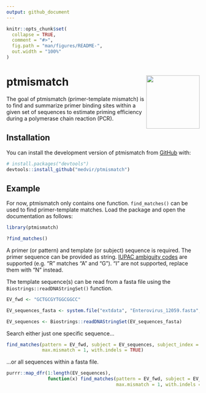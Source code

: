 ```yaml
---
output: github_document
---
```


<!-- README.md is generated from README.Rmd. Please edit that file -->

```r
knitr::opts_chunk$set(
  collapse = TRUE,
  comment = "#>",
  fig.path = "man/figures/README-",
  out.width = "100%"
)
```

# ptmismatch <img src='man/figures/logo.png' align="right" height="139" />

<!-- badges: start -->
<!-- badges: end -->

The goal of ptmismatch (primer-template mismatch) is to find and summarize primer binding sites within
a given set of sequences to estimate priming efficiency during a
polymerase chain reaction (PCR).

## Installation

You can install the development version of ptmismatch from [GitHub](https://github.com/) with:

``` r
# install.packages("devtools")
devtools::install_github("medvir/ptmismatch")
```

## Example

For now, ptmismatch only contains one function. `find_matches()` can be used to
find primer-template matches. Load the package and open the documentation as follows:

```r

library(ptmismatch)

?find_matches()

```

A primer (or pattern) and template (or subject) sequence is required. The primer sequence can 
be provided as string. [IUPAC ambiguity codes](https://www.bioinformatics.org/sms/iupac.html) 
are supported (e.g. "R" matches "A" and "G"). "I" are not supported, replace them with "N" instead.  

The template sequence(s) can be read from a fasta file using the `Biostrings::readDNAStringSet()` 
function.

```r

EV_fwd <- "GCTGCGYTGGCGGCC"

EV_sequences_fasta <- system.file("extdata", "Enterovirus_12059.fasta", package="ptmismatch")

EV_sequences <- Biostrings::readDNAStringSet(EV_sequences_fasta)

```

Search either just one specific sequence...

```r

find_matches(pattern = EV_fwd, subject = EV_sequences, subject_index = 1,
             max.mismatch = 1, with.indels = TRUE)

```

...or all sequences within a fasta file.

```r

purrr::map_dfr(1:length(EV_sequences),
               function(x) find_matches(pattern = EV_fwd, subject = EV_sequences, subject_index = x,
                                        max.mismatch = 1, with.indels = TRUE))

```

